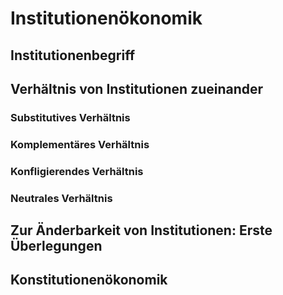 # Institutionenökonomik 

## Institutionenbegriff

[Hier auch Aokis doppelte Natur von Institutionen: Beschränkung und Freiheit durch Erwartungssicherheit]::

## Verhältnis von Institutionen zueinander

### Substitutives Verhältnis 

### Komplementäres Verhältnis

[Isogai 2024]::

### Konfligierendes Verhältnis 

### Neutrales Verhältnis

## Zur Änderbarkeit von Institutionen: Erste Überlegungen 

## Konstitutionenökonomik